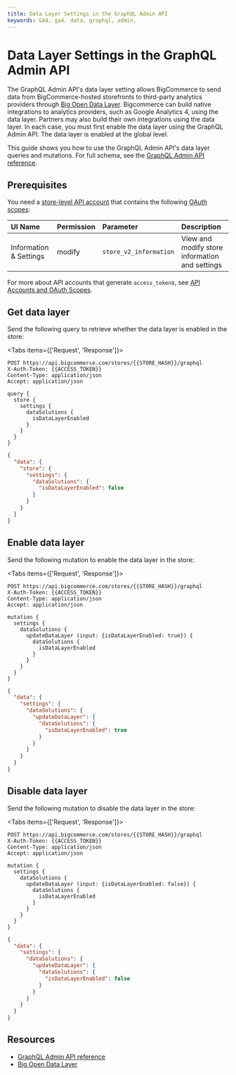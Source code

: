 ```yaml
---
title: Data Layer Settings in the GraphQL Admin API
keywords: GA4, ga4, data, graphql, admin, 
---
```


# Data Layer Settings in the GraphQL Admin API

The GraphQL Admin API's data layer setting allows BigCommerce to send data from BigCommerce-hosted storefronts to third-party analytics providers through [Big Open Data Layer](/api-docs/partner/analytics-solutions/bodl). Bigcommerce can build native integrations to analytics providers, such as Google Analytics 4, using the data layer. Partners may also build their own integrations using the data layer. In each case, you must first enable the data layer using the GraphQL Admin API. The data layer is enabled at the global level.

This guide shows you how to use the GraphQL Admin API's data layer queries and mutations. For full schema, see the [GraphQL Admin API reference](/graphql-admin-reference). 

## Prerequisites

You need a [store-level API account](/api-docs/getting-started/api-accounts#store-level-api-accounts) that contains the following [OAuth scopes](/api-docs/getting-started/api-accounts#oauth-scopes):

| UI Name | Permission | Parameter | Description |
|:--------|:-----------|:----------|:------------|
| Information & Settings | modify | `store_v2_information` | View and modify store information and settings |

For more about API accounts that generate `access_token`s, see [API Accounts and OAuth Scopes](/api-docs/getting-started/authentication/rest-api-authentication).

## Get data layer

Send the following query to retrieve whether the data layer is enabled in the store: 

<Tabs items={['Request', 'Response']}>
  <Tab>

  ```http filename="Example query: Get data layer enabled flag" showLineNumbers copy
  POST https://api.bigcommerce.com/stores/{{STORE_HASH}}/graphql
  X-Auth-Token: {{ACCESS_TOKEN}}
  Content-Type: application/json
  Accept: application/json

  query {
    store {
      settings {
        dataSolutions {
          isDataLayerEnabled
        }
      }
    }
  }
  ```
  </Tab>
  <Tab>

  ```json filename="Example query: Get data layer enabled flag" showLineNumbers copy
  {
    "data": {
      "store": {
        "settings": {
          "dataSolutions": {
            "isDataLayerEnabled": false
          }
        }
      }
    }
  }
  ```
  </Tab>
</Tabs>

## Enable data layer

Send the following mutation to enable the data layer in the store: 

<Tabs items={['Request', 'Response']}>
  <Tab>

  ```http filename="Example mutation: Enable data layer" showLineNumbers copy
  POST https://api.bigcommerce.com/stores/{{STORE_HASH}}/graphql
  X-Auth-Token: {{ACCESS_TOKEN}}
  Content-Type: application/json
  Accept: application/json

  mutation {
    settings {
      dataSolutions {
        updateDataLayer (input: {isDataLayerEnabled: true}) {
          dataSolutions {
            isDataLayerEnabled
          }
        }
      }
    }
  }
  ```
  </Tab>
  <Tab>

  ```json filename="Example mutation: Enable data layer" showLineNumbers copy
  {
    "data": {
      "settings": {
        "dataSolutions": {
          "updateDataLayer": {
            "dataSolutions": {
              "isDataLayerEnabled": true
            }
          }
        }
      }
    }
  }
  ```

  </Tab>
</Tabs>

## Disable data layer

Send the following mutation to disable the data layer in the store: 

<Tabs items={['Request', 'Response']}>
  <Tab>

  ```http filename="Example mutation: Disable data layer" showLineNumbers copy
  POST https://api.bigcommerce.com/stores/{{STORE_HASH}}/graphql
  X-Auth-Token: {{ACCESS_TOKEN}}
  Content-Type: application/json
  Accept: application/json

  mutation {
    settings {
      dataSolutions {
        updateDataLayer (input: {isDataLayerEnabled: false}) {
          dataSolutions {
            isDataLayerEnabled
          }
        }
      }
    }
  }
  ```

  </Tab>
  <Tab>

  ```json filename="Example mutation: Disable data layer" showLineNumbers copy
  {
    "data": {
      "settings": {
        "dataSolutions": {
          "updateDataLayer": {
            "dataSolutions": {
              "isDataLayerEnabled": false
            }
          }
        }
      }
    }
  }
  ```

  </Tab>
</Tabs>

## Resources
- [GraphQL Admin API reference](/graphql-admin-reference)
- [Big Open Data Layer](/api-docs/partner/analytics-solutions/bodl)
